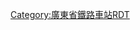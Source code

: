 <noinclude>{{BS-map
| title = 西丽站站线布置图
| map = </noinclude>
\CONTg\\\\\\\~~ ~~ ~~ ~~[[平南铁路]]往[[平湖站|平湖]]
\ABZg2\STRc3\\\\\\
STRc2\ABZg3!~STRc1\ABZ4+2f\STRc3\\\\\
STR+1\STR+c4\STR+c1\STR+4\\\\\
STR+BSr\STR\STR\STR+BSl\\\\STRc2\ENDE3
STR+BSr\STR\STR\STR+BSl\\\STRc2\STR3+1\STRc4
STR+BSr\STR\STR\STR\\STRc2\STR3+1\STRc24\ENDE3
STR+BSr\STR\STR\STR+BSl\STRc2\STR3+1\STRc24\STR3+1\STRc4
STR+BSr\STR\STR\STR+BSl\STR+1\STRc24\STR3+1\STRc24\ENDE3
STR+BSr\STR\STR\STR+BSl\STR+c2\STR3+1\STRc24\STR3+1\STRc4
STR+BSr\STR\STR+c2\STR3\ABZg+1\STRc24\STR3+1\STRc24\ENDE3
STR+BSr\STR\ABZg+1\STRc4\STR+c2\STR3+1\STRc24\STR3+1\STRc4
STR+BSr\STR\STR\\ABZg+1\STRc24\STR3+1\STRc24\ENDE3
STR\STR+c2\ABZg3\\STR+c2\STR3+1\STRc24\STR3+1\STRc4
STR2\ABZg+1!~STRc3\STR+c4\\ABZg+1\STRc24\STR3+1\STRc4\
STRc1\ABZg+4\STR\\STR+c2\STR3+1\STRc4\\
\STR\STR\\ABZg+1\STRc4\\\
\ABZg2\STR+c3\STRc2\STR3\\\\
\STR+c1\ABZg+4!~STRc2\STR3+1\STRc4\\\\
\STR\ABZg+1\STRc4\\\\\
\STR\STR\\\\\\
\STR\STR\\\\\\
\STR\STR\\\\\\
\CONTf\ENDEe\\\\\\~~ ~~ ~~ ~~[[平南铁路]]往[[妈湾站|妈湾]]
<noinclude>}}

{{Rdt intro|[[西丽站 (平南铁路)|西丽站]]}}

[[Category:廣東省鐵路車站RDT]]

</noinclude>